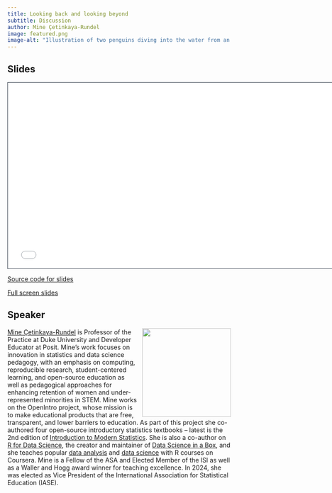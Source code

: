 ```yaml
---
title: Looking back and looking beyond
subtitle: Discussion
author: Mine Çetinkaya-Rundel
image: featured.png
image-alt: "Illustration of two penguins diving into the water from an iceberg, the moon is the shape of the Quarto logo."
---
```


## Slides

```{=html}
<iframe class="slide-deck" src="/talks/5-discussion/discussion.html" height="420" width="747" style="border: 1px solid #2e3846;"></iframe>
```
[Source code for slides](https://github.com/mine-cetinkaya-rundel/quarto-world-of-possibilities-jsm24/tree/main/talks/5-discussion)

[Full screen slides](https://mine-cetinkaya-rundel.github.io/quarto-world-of-possibilities-jsm24/talks/5-discussion/discussion.html)

## Speaker

![](mine.png){style="float: right; padding-left: 10px;" fig-alt="Photo of Mine Çetinkaya-Rundel" width="200"}

[Mine Çetinkaya-Rundel](https://mine-cr.com/) is Professor of the Practice at Duke University and Developer Educator at Posit.
Mine's work focuses on innovation in statistics and data science pedagogy, with an emphasis on computing, reproducible research, student-centered learning, and open-source education as well as pedagogical approaches for enhancing retention of women and under-represented minorities in STEM.
Mine works on the OpenIntro project, whose mission is to make educational products that are free, transparent, and lower barriers to education.
As part of this project she co-authored four open-source introductory statistics textbooks – latest is the 2nd edition of [Introduction to Modern Statistics](https://openintro-ims2.netlify.app/).
She is also a co-author on [R for Data Science](https://r4ds.hadley.nz/), the creator and maintainer of [Data Science in a Box](https://datasciencebox.org/), and she teaches popular [data analysis](https://www.coursera.org/specializations/statistics) and [data science](https://www.coursera.org/learn/data-visualization-transformation-r) with R courses on Coursera.
Mine is a Fellow of the ASA and Elected Member of the ISI as well as a Waller and Hogg award winner for teaching excellence.
In 2024, she was elected as Vice President of the International Association for Statistical Education (IASE).
